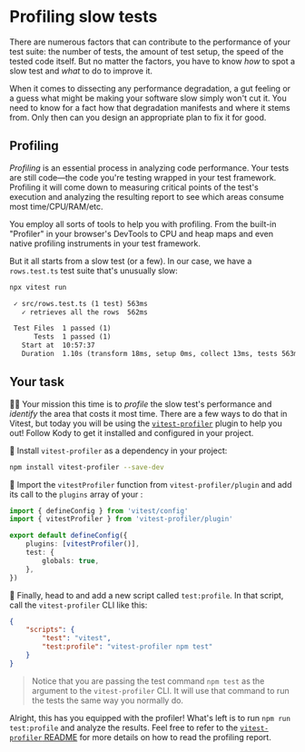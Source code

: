 # Profiling slow tests

There are numerous factors that can contribute to the performance of your test suite: the number of tests, the amount of test setup, the speed of the tested code itself. But no matter the factors, you have to know _how_ to spot a slow test and _what_ to do to improve it.

When it comes to dissecting any performance degradation, a gut feeling or a guess what might be making your software slow simply won't cut it. You need to know for a fact how that degradation manifests and where it stems from. Only then can you design an appropriate plan to fix it for good.

## Profiling

_Profiling_ is an essential process in analyzing code performance. Your tests are still code—the code you're testing wrapped in your test framework. Profiling it will come down to measuring critical points of the test's execution and analyzing the resulting report to see which areas consume most time/CPU/RAM/etc.

You employ all sorts of tools to help you with profiling. From the built-in "Profiler" in your browser's DevTools to CPU and heap maps and even native profiling instruments in your test framework.

But it all starts from a slow test (or a few). In our case, we have a `rows.test.ts` test suite that's unusually slow:

```txt nonumber nocopy highlight=4,9
npx vitest run

 ✓ src/rows.test.ts (1 test) 563ms
   ✓ retrieves all the rows  562ms

 Test Files  1 passed (1)
      Tests  1 passed (1)
   Start at  10:57:37
   Duration  1.10s (transform 18ms, setup 0ms, collect 13ms, tests 563ms, environment 0ms, prepare 34ms)
```

## Your task

👨‍💼 Your mission this time is to _profile_ the slow test's performance and _identify_ the area that costs it most time. There are a few ways to do that in Vitest, but today you will be using the [`vitest-profiler`](https://github.com/kettanaito/vitest-profiler) plugin to help you out! Follow Kody to get it installed and configured in your project.

🐨 Install `vitest-profiler` as a dependency in your project:

```sh nonumber
npm install vitest-profiler --save-dev
```

🐨 Import the `vitestProfiler` function from `vitest-profiler/plugin` and add its call to the `plugins` array of your <InlineFile file="vitest.config.ts" />:

```ts filename=vitest.config.ts add=2,5
import { defineConfig } from 'vitest/config'
import { vitestProfiler } from 'vitest-profiler/plugin'

export default defineConfig({
	plugins: [vitestProfiler()],
	test: {
		globals: true,
	},
})
```

🐨 Finally, head to <InlineFile file="package.json" /> and add a new script called `test:profile`. In that script, call the `vitest-profiler` CLI like this:

```json filename=package.json add=4
{
	"scripts": {
		"test": "vitest",
		"test:profile": "vitest-profiler npm test"
	}
}
```

> Notice that you are passing the test command `npm test` as the argument to the `vitest-profiler` CLI. It will use that command to run the tests the same way you normally do.

Alright, this has you equipped with the profiler! What's left is to run `npm run test:profile` and analyze the results. Feel free to refer to the [`vitest-profiler` README](https://github.com/kettanaito/vitest-profiler) for more details on how to read the profiling report.
